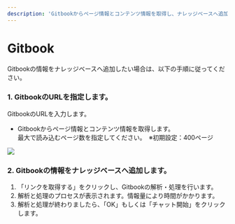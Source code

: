 ```yaml
---
description: 'Gitbookからページ情報とコンテンツ情報を取得し、ナレッジベースへ追加します。文書や本に特化したチャットボットを作成でき、ユーザーや読者に価値のある情報やサポートを提供します。'
---
```


# Gitbook

Gitbookの情報をナレッジベースへ追加したい場合は、以下の手順に従ってください。

### 1. GitbookのURLを指定します。

GitbookのURLを入力します。

* Gitbookからページ情報とコンテンツ情報を取得します。\
  最大で読み込むページ数を指定してください。　※初期設定：400ページ

![](../../../.gitbook/assets/image%20(8).png)

### 2. Gitbookの情報をナレッジベースへ追加します。

1. 「リンクを取得する」をクリックし、Gitbookの解析・処理を行います。
2. 解析と処理のプロセスが表示されます。情報量により時間がかかります。
3. 解析と処理が終わりましたら、「OK」もしくは「チャット開始」をクリックします。
